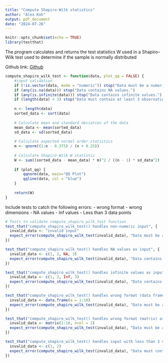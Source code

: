 ```yaml
---
title: "Compute Shapiro-Wilk statistics"
author: "Alex Koh"
output: pdf_document
date: "2024-07-26"
---
```


```r
knitr::opts_chunk$set(echo = TRUE)
library(testthat)
```

The program calculates and returns the test statistics W used in a Shapiro–Wilk test used to determine if the sample is normally distributed

Github link: [Github](https://github.com/alexkzw/DATA501A1)

```r
compute_shapiro_wilk_test <- function(data, plot_qq = FALSE) {
    #input validation
    if (!is.vector(data, mode = "numeric")) stop("Data must be a numeric vector.")
    if (any(is.na(data))) stop("Data contains NA values.")
    if (any(is.infinite(data))) stop("Data contains infinite values.")
    if (length(data) < 3) stop("Data must contain at least 3 observations.")
    
    n <- length(data)
    sorted_data <- sort(data)
    
    # Calculate mean and standard deviation of the data
    mean_data <- mean(sorted_data)
    sd_data <- sd(sorted_data)
    
    # Calculate expected normal order statistics
    m <- qnorm((1:n - 0.375) / (n + 0.25))
    
    # Calculate Shapiro-Wilk W statistic
    W <- sum((sorted_data - mean_data) * m)^2 / ((n - 1) * sd_data^2)
    
    if (plot_qq) {
        qqnorm(data, main="QQ Plot")
        qqline(data, col = "blue")
    }
    
    return(W)
}
```
Include tests to catch the following errors:
- wrong format
- wrong dimensions
- NA values
- Inf values
- Less than 3 data points

```r
# Tests to validate compute_shapiro_wilk_test function
test_that("compute_shapiro_wilk_test() handles non-numeric input", {
  invalid_data <- "invalid input"
  expect_error(compute_shapiro_wilk_test(invalid_data), "Data must be a numeric vector.")
})

test_that("compute_shapiro_wilk_test() handles NA values as input", {
  invalid_data <- c(1, 2, NA, 3)
  expect_error(compute_shapiro_wilk_test(invalid_data), "Data contains NA values.")
})

test_that("compute_shapiro_wilk_test() handles infinite values as input", {
  invalid_data <- c(1, 2, Inf, 3)
  expect_error(compute_shapiro_wilk_test(invalid_data), "Data contains infinite values.")
})

test_that("compute_shapiro_wilk_test() handles wrong format (data frame) as input", {
  invalid_data <- data.frame(a = 1:10)
  expect_error(compute_shapiro_wilk_test(invalid_data), "Data must be a numeric vector.")
})

test_that("compute_shapiro_wilk_test() handles wrong format (matrix) as input", {
  invalid_data <- matrix(1:10, ncol = 2)
  expect_error(compute_shapiro_wilk_test(invalid_data), "Data must be a numeric vector.")
})

test_that("compute_shapiro_wilk_test() handles input with less than 3 values", {
  invalid_data <- c(1, 2)
  expect_error(compute_shapiro_wilk_test(invalid_data), "Data must contain at least 3 observations.")
})
```


